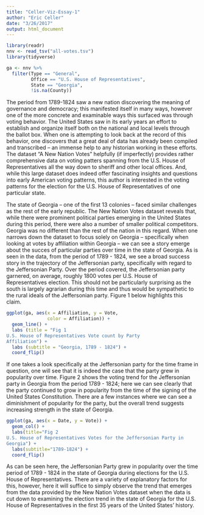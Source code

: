 ```yaml
---
title: "Celler-Viz-Essay-1"
author: "Eric Celler"
date: "3/26/2017"
output: html_document
---
```


```r
library(readr)
nnv <- read_tsv("all-votes.tsv")
library(tidyverse)
```

```r
ga <- nnv %>%
  filter(Type == "General",
         Office == "U.S. House of Representatives",
         State == "Georgia",
         !is.na(County))
```

The period from 1789-1824 saw a new nation discovering the meaning of governance and democracy; this manifested itself in many ways, however one of the more concrete and examinable ways this surfaced was through voting behavior.  The United States saw in its early years an effort to establish and organize itself both on the national and local levels through the ballot box.  When one is attempting to look back at the record of this behavior, one discovers that a great deal of data has already been compiled and transcribed -- an immense help to any historian working in these efforts.  The dataset "A New Nation Votes" helpfully (if imperfectly) provides rather comprehensive data on voting patters spanning from the U.S. House of Representatives all the way down to sheriff and other local offices.  And, while this large dataset does indeed offer fascinating insights and questions into early American voting patterns, this author is interested in the voting patterns for the election for the U.S. House of Representatives of one particular state.

The state of Georgia -- one of the first 13 colonies -- faced similar challenges as the rest of the early republic.  The New Nation Votes dataset reveals that, while there were prominent political parties emerging in the United States during this period, there were also a number of smaller political competitors.  Georgia was no different than the rest of the nation in this regard.  When one narrows down the dataset to focus solely on Georgia -- specifically when looking at votes by affiliation within Georgia -- we can see a story emerge about the succes of particular parties over time in the state of Georgia.  As is seen in the data, from the period of 1789 - 1824, we see a broad success story in the trajectory of the Jeffersonian party, specifically with regard to the Jeffersonian Party.  Over the period covered, the Jeffersonian party garnered, on average, roughly 1800 votes per U.S. House of Representatives election.  This should not be particularly surprising as the south is largely agrarian during this time and thus would be sympathetic to the rural ideals of the Jeffersonian party.  Figure 1 below highlights this claim.

```r
ggplot(ga, aes(x = Affiliation, y = Vote,
               color = Affiliation)) +
  geom_line() +
  labs (title = "Fig 1
U.S. House of Representatives Vote count by Party 
Affiliation") +
  labs (subtitle = "Georgia, 1789 - 1824") +
  coord_flip()
```

If one takes a look specifically at the Jeffersonian party for the time frame in question, one will see that it is indeed the case that the party grew in popularity over time.  Figure 2 shows the voting trend for the Jeffersonian party in Georgia from the period 1789 - 1824; here we can see clearly that the party continued to grow in popularity from the time of the signing of the United States Constitution.  There are a few instances where we can see a diminishment of popularity for the party, but the overall trend suggests increasing strength in the state of Georgia.
```r
ggplot(ga, aes(x = Date, y = Vote)) +
  geom_col() +
  labs(title="Fig 2
U.S. House of Representatives Votes for the Jeffersonian Party in 
Georgia") +
  labs(subtitle="1789-1824") +
  coord_flip()
```

As can be seen here, the Jeffersonian Party grew in popularity over the time period of 1789 - 1824 in the state of Georgia during elections for the U.S. House of Representatives.  There are a variety of explanatory factors for this, however, here it will suffice to simply observe the trend that emerges from the data provided by the New Nation Votes dataset when the data is cut down to examining the election trend in the state of Georgia for the U.S. House of Representatives in the first 35 years of the United States' history.